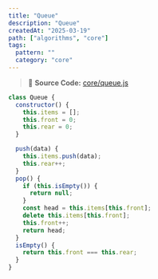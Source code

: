 ```yaml
---
title: "Queue"
description: "Queue"
createdAt: "2025-03-19"
path: ["algorithms", "core"]
tags:
  pattern: ""
  category: "core"
---
```


> 📌 **Source Code:** [core/queue.js](https://github.com/0teklee/pattern-recognition/tree/main/site/content/core/queue.js)

```js
class Queue {
  constructor() {
    this.items = [];
    this.front = 0;
    this.rear = 0;
  }

  push(data) {
    this.items.push(data);
    this.rear++;
  }
  pop() {
    if (this.isEmpty()) {
      return null;
    }
    const head = this.items[this.front];
    delete this.items[this.front];
    this.front++;
    return head;
  }
  isEmpty() {
    return this.front === this.rear;
  }
}
```

